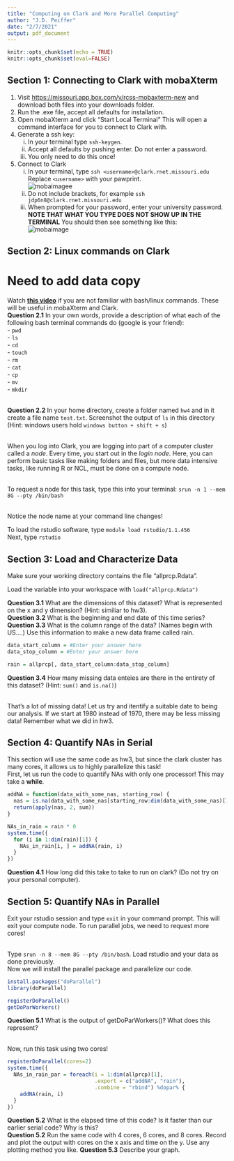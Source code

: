 ```yaml
---
title: "Computing on Clark and More Parallel Computing"
author: "J.D. Peiffer"
date: "2/7/2021"
output: pdf_document
---
```


```r
knitr::opts_chunk$set(echo = TRUE)
knitr::opts_chunk$set(eval=FALSE)
```

## Section 1: Connecting to Clark with mobaXterm
1. Visit <https://missouri.app.box.com/v/rcss-mobaxterm-new> and download both files into your downloads folder.
2. Run the .exe file, accept all defaults for installation.
3. Open mobaXterm and click "Start Local Terminal" This will open a command interface for you to connect to Clark with.
4. Generate a ssh key:
    i) In your terminal type `ssh-keygen`.
    ii) Accept all defaults by pushing enter. Do not enter a password.
    iii) You only need to do this once!
5. Connect to Clark
    i) In your terminal, type `ssh <username>@clark.rnet.missouri.edu`  
    Replace `<username>` with your pawprint.  
    ![mobaimagee](./mobA.png)
    ii) Do not include brackets, for example `ssh jdp6n8@clark.rnet.missouri.edu`
    iii) When prompted for your password, enter your university password. **NOTE THAT WHAT YOU TYPE DOES NOT SHOW UP IN THE TERMINAL** You should then see something like this:  
    ![mobaimage](./clarklogin.png)
  
## Section 2: Linux commands on Clark
# Need to add data copy
Watch [**this video**](https://youtu.be/9vZ8V6KDYFo) if you are not familiar with bash/linux commands. These will be useful in mobaXterm and Clark.  
**Question 2.1** In your own words, provide a description of what each of the following bash terminal commands do (google is your friend):  
- `pwd`  
- `ls`  
- `cd`  
- `touch`  
- `rm`  
- `cat`  
- `cp`  
- `mv`  
- `mkdir`  
&nbsp;

**Question 2.2** In your home directory, create a folder named `hw4` and in it create a file name `test.txt`. Screenshot the output of `ls` in this directory (Hint: windows users hold `windows button + shift + s`)  
&nbsp;

When you log into Clark, you are logging into part of a computer cluster called a *node*. Every time, you start out in the *login node*. Here, you can perform basic tasks like making folders and files, but more data intensive tasks, like running R or NCL, must be done on a compute node.  
&nbsp;

To request a node for this task, type this into your terminal: `srun -n 1 --mem 8G --pty /bin/bash`  
&nbsp;

Notice the node name at your command line changes!
&nbsp;

To load the rstudio software, type `module load rstudio/1.1.456`  
Next, type `rstudio`  

## Section 3: Load and Characterize Data
Make sure your working directory contains the file "allprcp.Rdata".  

Load the variable into your workspace with `load("allprcp.Rdata")`

**Question 3.1** What are the dimensions of this dataset? What is represented on the x and y dimension? (Hint: similiar to hw3).  
**Question 3.2** What is the beginning and end date of this time series?  
**Question 3.3** What is the column range of the data? (Names begin with US....) Use this information to make a new data frame called rain.
```r
data_start_column = #Enter your answer here
data_stop_column = #Enter your answer here

rain = allprcp[, data_start_column:data_stop_column]
```
**Question 3.4** How many missing data enteies are there in the entirety of this dataset? (Hint: `sum()` and `is.na()`)  
&nbsp;

That's a lot of missing data! Let us try and itentify a suitable date to being our analysis. If we start at 1980 instead of 1970, there may be less missing data! Remember what we did in hw3.  

## Section 4: Quantify NAs in Serial
This section will use the same code as hw3, but since the clark cluster has many cores, it allows us to highly parallelize this task!  
First, let us run the code to quantify NAs with only one processor! This may take a **while**.

```r
addNA = function(data_with_some_nas, starting_row) {
  nas = is.na(data_with_some_nas[starting_row:dim(data_with_some_nas)[1], ])
  return(apply(nas, 2, sum))
}

NAs_in_rain = rain * 0
system.time({
  for (i in 1:dim(rain)[1]) {
    NAs_in_rain[i, ] = addNA(rain, i)
  }
})
```

**Question 4.1** How long did this take to take to run on clark? (Do not try on your personal computer).  

## Section 5: Quantify NAs in Parallel
Exit your rstudio session and type `exit` in your command prompt. This will exit your compute node. To run parallel jobs, we need to request more cores!  
&nbsp;

Type `srun -n 8 --mem 8G --pty /bin/bash`. Load rstudio and your data as done previously.  
Now we will install the parallel package and parallelize our code.  
```r
install.packages("doParallel")
library(doParallel)

registerDoParallel()
getDoParWorkers()
```
**Question 5.1** What is the output of getDoParWorkers()? What does this represent?  
&nbsp;

Now, run this task using two cores!  
```r
registerDoParallel(cores=2)
system.time({
  NAs_in_rain_par = foreach(i = 1:dim(allprcp)[1], 
                            .export = c("addNA", "rain"), 
                            .combine = "rbind") %dopar% {
    addNA(rain, i)
  }
})
```

**Question 5.2** What is the elapsed time of this code? Is it faster than our earlier serial code? Why is this?  
**Question 5.2** Run the same code with 4 cores, 6 cores, and 8 cores. Record and plot the output with cores on the x axis and time on the y. Use any plotting method you like.
**Question 5.3** Describe your graph.